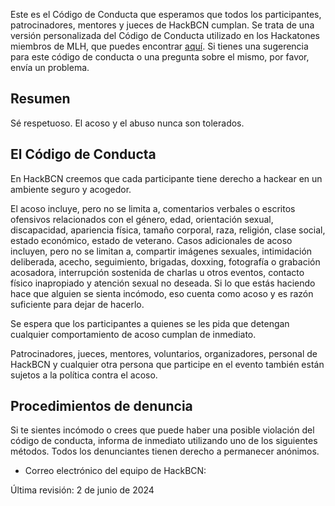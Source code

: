 
Este es el Código de Conducta que esperamos que todos los participantes, patrocinadores, mentores y jueces de HackBCN cumplan. Se trata de una versión personalizada del Código de Conducta utilizado en los Hackatones miembros de MLH, que puedes encontrar [aquí](https://static.mlh.io/docs/mlh-code-of-conduct.pdf). Si tienes una sugerencia para este código de conducta o una pregunta sobre el mismo, por favor, envía un problema.

## Resumen

Sé respetuoso. El acoso y el abuso nunca son tolerados.

## El Código de Conducta

En HackBCN creemos que cada participante tiene derecho a hackear en un ambiente seguro y acogedor.

El acoso incluye, pero no se limita a, comentarios verbales o escritos ofensivos relacionados con el género, edad, orientación sexual, discapacidad, apariencia física, tamaño corporal, raza, religión, clase social, estado económico, estado de veterano. Casos adicionales de acoso incluyen, pero no se limitan a, compartir imágenes sexuales, intimidación deliberada, acecho, seguimiento, brigadas, doxxing, fotografía o grabación acosadora, interrupción sostenida de charlas u otros eventos, contacto físico inapropiado y atención sexual no deseada. Si lo que estás haciendo hace que alguien se sienta incómodo, eso cuenta como acoso y es razón suficiente para dejar de hacerlo.

Se espera que los participantes a quienes se les pida que detengan cualquier comportamiento de acoso cumplan de inmediato.

Patrocinadores, jueces, mentores, voluntarios, organizadores, personal de HackBCN y cualquier otra persona que participe en el evento también están sujetos a la política contra el acoso.

## Procedimientos de denuncia

Si te sientes incómodo o crees que puede haber una posible violación del código de conducta, informa de inmediato utilizando uno de los siguientes métodos. Todos los denunciantes tienen derecho a permanecer anónimos.

- Correo electrónico del equipo de HackBCN: <HideEmail emailAddr="team@hackbcn.com" />

Última revisión: 2 de junio de 2024
